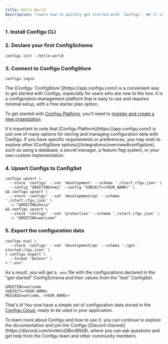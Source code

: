 ```yaml
---
title: Hello World
description: "Learn how to quickly get started with `Configu`. We'll use the `Configu CLI` and the `Configu ConfigStore` (Configu Platform) to declare, initialize, and export a simple set of configuration data."
---
```



### 1. Install Configu CLI

<CliInstallSnippet />

### 2. Declare your first ConfigSchema

```shell
configu init --hello-world
```

### 3. Connect to Configu ConfigStore

```shell
configu login
```

<Info>
The [Configu `ConfigStore`](https://app.configu.com/) is a convenient way to get started with Configu, especially for users who are new to the tool. It is a configuration management platform that is easy to use and requires minimal setup, with a free starter plan option.

To get started with [Configu Platform](https://app.configu.com/), you'll need to [register and create a new organization](https://app.configu.com/).

</Info>

</Info>

<Tip>
  It's important to note that [Configu Platform](https://app.configu.com/) is just one of many options for storing and
  managing configuration data with Configu. If you have specific requirements or preferences, you may wish to explore
  other [ConfigStore options](/integrations/overview#configstore), such as using a database, a secret manager, a feature
  flag system, or your own custom implementation.
</Tip>

### 4. Upsert Configs to ConfigSet

```shell
configu upsert \
  --store 'configu' --set 'development' --schema './start.cfgu.json' \
  --config "GREETING=hey" --config "SUBJECT=<YOUR_NAME>" \
&& configu upsert \
  --store 'configu' --set 'development/qa' --schema './start.cfgu.json' \
  -c "GREETING=hola"
&& configu upsert \
  --store 'configu' --set 'production' --schema './start.cfgu.json' \
  -c "GREETING=welcome"
```

### 5. Export the configuration data

```shell
configu eval \
  --store 'configu' --set 'development/qa' --schema './get-started.cfgu.json' \
| configu export \
  --format "Dotenv" \
> ".env"
```

As a result, you will get a `.env` file with the configurations declared in the "get-started" ConfigSchema and their values from the "test" ConfigSet.

```.env
GREETING=welcome
SUBJECT=<YOUR_NAME>
MESSAGE=welcome, <YOUR_NAME>!
```

That's it! You now have a simple set of configuration data stored in the [Configu Cloud](https://app.configu.com/), ready to be used in your application.

<Tip>
  To learn more about Configu and how to use it, you can continue to explore the documentation and join the Configu
  [Discord channel](https://discord.com/invite/cjSBxnB9z8), where you can ask questions and get help from the Configu
  team and other community members.
</Tip>
